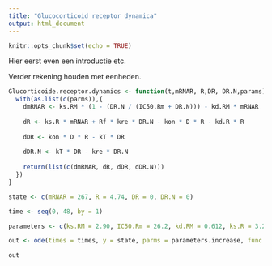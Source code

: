 ```yaml
---
title: "Glucocorticoid receptor dynamica"
output: html_document
---
```


```r
knitr::opts_chunk$set(echo = TRUE)
```

Hier eerst even een introductie etc.


Verder rekening houden met eenheden.

```r

Glucorticoide.receptor.dynamics <- function(t,mRNAR, R,DR, DR.N,params){
  with(as.list(c(parms)),{
    dmRNAR <- ks.RM * (1 - (DR.N / (IC50.Rm + DR.N))) - kd.RM * mRNAR
    
    dR <- ks.R * mRNAR + Rf * kre * DR.N - kon * D * R - kd.R * R
    
    dDR <- kon * D * R - kT * DR
    
    dDR.N <- kT * DR - kre * DR.N
    
    return(list(c(dmRNAR, dR, dDR, dDR.N)))
  })
}

state <- c(mRNAR = 267, R = 4.74, DR = 0, DR.N = 0)

time <- seq(0, 48, by = 1)

parameters <- c(ks.RM = 2.90, IC50.Rm = 26.2, kd.RM = 0.612, ks.R = 3.22, Rf = 0.49, kre = 0.57, kon = 0.00329, kd.R = 0.0572, kT = 0.63, D = 20)

out <- ode(times = times, y = state, parms = parameters.increase, func = mRNA.dynamic, method = "euler")

out
```
